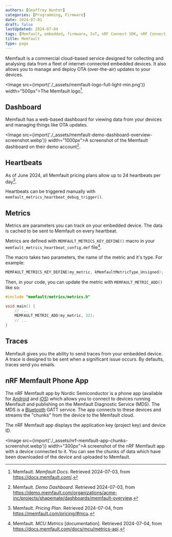 ```yaml
---
authors: [Geoffrey Hunter]
categories: [Programming, Firmware]
date: 2024-07-01
draft: false
lastUpdated: 2024-07-04
tags: [Memfault, embedded, firmware, IoT, nRF Connect SDK, nRF Connect, nRF, Bluetooth, GATT, Memfault Diagnostic Service, MDS, Android, iOS, OTA]
title: Memfault
type: page
---
```



Memfault is a commercial cloud-based service designed for collecting and analysing data from a fleet of internet-connected embedded devices. It also allows you to manage and deploy OTA (over-the-air) updates to your devices.

<Image src={import('./_assets/memfault-logo-full-light-min.png')} width="500px">The Memfault logo[^memfault-docs].</Image>

## Dashboard

Memfault has a web-based dashboard for viewing data from your devices and managing things like OTA updates.

<Image src={import('./_assets/memfault-demo-dashboard-overview-screenshot.webp')} width="1000px">A screenshot of the Memfault dashboard on their demo account[^memfault-demo-dashboard].</Image>

## Heartbeats

As of June 2024, all Memfault pricing plans allow up to 24 heartbeats per day[^memfault-pricing].

Heartbeats can be triggered manually with `memfault_metrics_heartbeat_debug_trigger()`.

## Metrics

Metrics are parameters you can track on your embedded device. The data is cached to be sent to Memfault on every heartbeat.

Metrics are defined with `MEMFAULT_METRICS_KEY_DEFINE()` macro in your `memfault_metrics_heartbeat_config.def` file[^memfault-metrics-api].

The macro takes two parameters, the name of the metric and it's type. For example:

```c
MEMFAULT_METRICS_KEY_DEFINE(my_metric, kMemfaultMetricType_Unsigned);
```

Then, in your code, you can update the metric with `MEMFAULT_METRIC_ADD()` like so:

```c
#include "memfault/metrics/metrics.h"

void main() {
    // ...
    MEMFAULT_METRIC_ADD(my_metric, 32);
    // ...
}
```

## Traces

Memfault gives you the ability to send traces from your embedded device. A trace is designed to be sent when a significant issue occurs. By defaults, traces send you emails.

## nRF Memfault Phone App

The nRF Memfault app by Nordic Semiconductor is a phone app (available for [Android](https://play.google.com/store/apps/details?id=no.nordicsemi.memfault&hl=en) and [iOS](https://apps.apple.com/us/app/nrf-memfault/id1641119282)) which allows you to connect to devices running Memfault and publishing on the Memfault Diagnostic Service (MDS). The MDS is a [Bluetooth](/electronics/communication-protocols/bluetooth/) GATT service. The app connects to these devices and streams the "chunks" from the device to the Memfault cloud.

The nRF Memfault app displays the application key (project key) and device ID.

<Image src={import('./_assets/nrf-memfault-app-chunks-screenshot.webp')} width="300px">A screenshot of the nRF Memfault app with a device connected to it. You can see the chunks of data which have been downloaded of the device and uploaded to Memfault.</Image>

[^memfault-docs]: Memfault. _Memfault Docs_. Retrieved 2024-07-03, from https://docs.memfault.com/.
[^memfault-demo-dashboard]: Memfault. _Demo Dashboard_. Retrieved 2024-07-03, from https://demo.memfault.com/organizations/acme-inc/projects/shapemate/dashboards/memfault-overview.
[^memfault-pricing]: Memfault. _Pricing Plan_. Retrieved 2024-07-04, from https://memfault.com/pricing/#mcu.
[^memfault-metrics-api]: Memfault. _MCU Metrics_ [documentation]. Retrieved 2024-07-04, from https://docs.memfault.com/docs/mcu/metrics-api.
